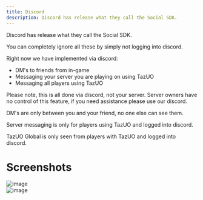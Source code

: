 ```yaml
---
title: Discord
description: Discord has release what they call the Social SDK.
---
```


Discord has release what they call the Social SDK.  

You can completely ignore all these by simply not logging into discord.  

Right now we have implemented via discord:  

- DM's to friends from in-game
- Messaging your server you are playing on using TazUO
- Messaging all players using TazUO

Please note, this is all done via discord, not your server. Server owners have no control of this feature, if you need assistance please use our discord.  

DM's are only between you and your friend, no one else can see them.  

Server messaging is only for players using TazUO and logged into discord.

TazUO Global is only seen from players with TazUO and logged into discord.


# Screenshots
![image](https://github.com/user-attachments/assets/b7da6162-4f1c-46a5-aef7-87666e427862)  
![image](https://github.com/user-attachments/assets/dcf46cf8-552c-4b45-8045-5108f41e89d6)